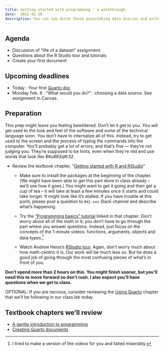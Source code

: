 ```yaml
---
title: Getting started with programming - a walkthrough
date:  2022-01-30
description: You can now ditch those painstaking data diaries and write self-documenting programs using R and Quarto. 
--- 
```


## Agenda 

* Discussion of "life of a dataset" assignment
* Questions about the R Studio tour and tutorials
* Create your first document

## Upcoming deadlines

* [Today]{.sked-dates} : Your first [Quarto doc](https://raw.githubusercontent.com/cronkitedata/maij-data/main/prelabs/prelab01-yourname.qmd)
* [Monday Feb. 6]{.sked-dates} : "What would you do?" : choosing a data source. See assignment in Canvas.


## Preparation

This prep might leave you feeling bewildered. Don't let it get to you. You will get used to the look and feel of the software and some of the technical language soon. You don't have to internalize all of this. Instead, try to get used to the screen and the process of typing the commands into the computer. You'll probably get a lot of errors, and that's fine --- they're not judging you. They're supposed to be hints, even when they're [red]{.text-danger} and use words that look like *$#u893q#r32*.

* Review the textbook chapter, "[Getting started with R and RStudio](https://cronkitedata.github.io/djtextbook/r-start.html)"

    * Make sure to install the packages at the beginning of the chapter. (We might have been able to get this part done in class already -- we'll see how it goes.) You might want to get it going and then get a cup of tea -- it will take at least a few minutes once it starts and could take longer. It might look like it's stalled. If you have trouble at this point, please post a question to `#dj-sos` Slack channel and describe what's happening. 

    * Try the ["Programming basics" tutorial](https://posit.cloud/learn/primers/1.2) linked in that chapter. Don't worry about all of the math in it; you don't have to go through the part where you answer questions. Instead, just focus on the concepts of the 1-minute videos:  functions, arguments, objects and data types.^[I tried to make a version of the videos for you and failed miserably.]  

    * Watch Andrew Heiss's [RStudio tour](https://youtu.be/cnQ-v1UUWyE). Again, don't worry much about how math-centric it is. Our work will be much less so. But he does a good job of going through the most confusing pieces of what's in front of you. 

**Don't spend more than 2 hours on this. You might finish sooner, but you'll need this to move forward so don't rush. I also expect you'll have questions when we get to class.**


OPTIONAL: If you are nervous, consider reviewing the [Using Quarto](https://cronkitedata.github.io/djtextbook/r-quarto.html) chapter that we'll be following in our class lab today. 

## Textbook chapters we'll review

* [A gentle introduction to programming](https://cronkitedata.github.io/djtextbook/appendix-program.html)
* [Creating Quarto documents](https://cronkitedata.github.io/djtextbook/r-quarto.html)




